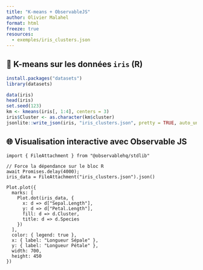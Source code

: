 ```yaml
---
title: "K-means + ObservableJS"
author: Olivier Malahel
format: html
freeze: true
resources:
  - exemples/iris_clusters.json
---
```


## 🔢 K-means sur les données `iris` (R)

```r
install.packages("datasets")
library(datasets)

data(iris)
head(iris)
set.seed(123)
km <- kmeans(iris[, 1:4], centers = 3)
iris$Cluster <- as.character(km$cluster)
jsonlite::write_json(iris, "iris_clusters.json", pretty = TRUE, auto_unbox = TRUE)
```

## 🌐 Visualisation interactive avec Observable JS

```ojs
import { FileAttachment } from "@observablehq/stdlib"

// Force la dépendance sur le bloc R
await Promises.delay(4000);  
iris_data = FileAttachment("iris_clusters.json").json()
```


```ojs
Plot.plot({
  marks: [
    Plot.dot(iris_data, {
      x: d => d["Sepal.Length"],
      y: d => d["Petal.Length"],
      fill: d => d.Cluster,
      title: d => d.Species
    })
  ],
  color: { legend: true },
  x: { label: "Longueur Sépale" },
  y: { label: "Longueur Pétale" },
  width: 700,
  height: 450
})
```